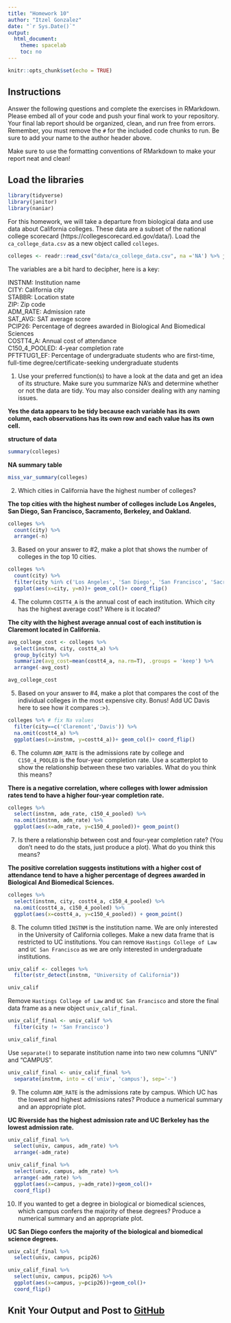 ```yaml
---
title: "Homework 10"
author: "Itzel Gonzalez"
date: "`r Sys.Date()`"
output:
  html_document:
    theme: spacelab
    toc: no
---
```


```r
knitr::opts_chunk$set(echo = TRUE)
```

## Instructions
Answer the following questions and complete the exercises in RMarkdown. Please embed all of your code and push your final work to your repository. Your final lab report should be organized, clean, and run free from errors. Remember, you must remove the `#` for the included code chunks to run. Be sure to add your name to the author header above.  

Make sure to use the formatting conventions of RMarkdown to make your report neat and clean!  

## Load the libraries
```r
library(tidyverse)
library(janitor)
library(naniar)
``` 

For this homework, we will take a departure from biological data and use data about California colleges. These data are a subset of the national college scorecard (https://collegescorecard.ed.gov/data/). Load the `ca_college_data.csv` as a new object called `colleges`.
```r
colleges <- readr::read_csv("data/ca_college_data.csv", na ='NA') %>% janitor::clean_names()
```

The variables are a bit hard to decipher, here is a key:  

INSTNM: Institution name  
CITY: California city  
STABBR: Location state  
ZIP: Zip code  
ADM_RATE: Admission rate  
SAT_AVG: SAT average score  
PCIP26: Percentage of degrees awarded in Biological And Biomedical Sciences  
COSTT4_A: Annual cost of attendance  
C150_4_POOLED: 4-year completion rate  
PFTFTUG1_EF: Percentage of undergraduate students who are first-time, full-time degree/certificate-seeking undergraduate students  

1. Use your preferred function(s) to have a look at the data and get an idea of its structure. Make sure you summarize NA's and determine whether or not the data are tidy. You may also consider dealing with any naming issues.

**Yes the data appears to be tidy because each variable has its own column, each observations has its own row and each value has its own cell.**

**structure of data**
```r
summary(colleges)
```

**NA summary table**
```r
miss_var_summary(colleges)
```

2. Which cities in California have the highest number of colleges?

**The top cities with the highest number of colleges include Los Angeles, San Diego, San Francisco, Sacramento, Berkeley, and Oakland.**
```r
colleges %>% 
  count(city) %>% 
  arrange(-n)
```

3. Based on your answer to #2, make a plot that shows the number of colleges in the top 10 cities.
```r
colleges %>% 
  count(city) %>% 
  filter(city %in% c('Los Angeles', 'San Diego', 'San Francisco', 'Sacramento', 'Berkley', 'Oakland', 'Claremont', 'Pasadena', 'Fresno', 'Irvine')) %>%
  ggplot(aes(x=city, y=n))+ geom_col()+ coord_flip()
```

4. The column `COSTT4_A` is the annual cost of each institution. Which city has the highest average cost? Where is it located?

**The city with the highest average annual cost of each institution is Claremont located in California.**
```r
avg_college_cost <- colleges %>% 
  select(instnm, city, costt4_a) %>% 
  group_by(city) %>% 
  summarize(avg_cost=mean(costt4_a, na.rm=T), .groups = 'keep') %>% 
  arrange(-avg_cost)

avg_college_cost
```

5. Based on your answer to #4, make a plot that compares the cost of the individual colleges in the most expensive city. Bonus! Add UC Davis here to see how it compares :>).
```r
colleges %>% # fix Na values
  filter(city==c('Claremont','Davis')) %>%
  na.omit(costt4_a) %>% 
  ggplot(aes(x=instnm, y=costt4_a))+ geom_col()+ coord_flip()
```

6. The column `ADM_RATE` is the admissions rate by college and `C150_4_POOLED` is the four-year completion rate. Use a scatterplot to show the relationship between these two variables. What do you think this means?

**There is a negative correlation, where colleges with lower admission rates tend to have a higher four-year completion rate.**
```r
colleges %>% 
  select(instnm, adm_rate, c150_4_pooled) %>% 
  na.omit(instnm, adm_rate) %>% 
  ggplot(aes(x=adm_rate, y=c150_4_pooled))+ geom_point()
```

7. Is there a relationship between cost and four-year completion rate? (You don't need to do the stats, just produce a plot). What do you think this means?

**The positive correlation suggests institutions with a higher cost of attendance tend to have a higher percentage of degrees awarded in Biological And Biomedical Sciences. **
```r
colleges %>% 
  select(instnm, city, costt4_a, c150_4_pooled) %>% 
  na.omit(costt4_a, c150_4_pooled) %>% 
  ggplot(aes(x=costt4_a, y=c150_4_pooled)) + geom_point()
```

8. The column titled `INSTNM` is the institution name. We are only interested in the University of California colleges. Make a new data frame that is restricted to UC institutions. You can remove `Hastings College of Law` and `UC San Francisco` as we are only interested in undergraduate institutions.
```r
univ_calif <- colleges %>% 
  filter(str_detect(instnm, "University of California"))

univ_calif
```

Remove `Hastings College of Law` and `UC San Francisco` and store the final data frame as a new object `univ_calif_final`.
```r
univ_calif_final <- univ_calif %>% 
  filter(city != 'San Francisco')

univ_calif_final
```

Use `separate()` to separate institution name into two new columns "UNIV" and "CAMPUS".
```r
univ_calif_final <- univ_calif_final %>% 
  separate(instnm, into = c('univ', 'campus'), sep='-')
```

9. The column `ADM_RATE` is the admissions rate by campus. Which UC has the lowest and highest admissions rates? Produce a numerical summary and an appropriate plot.

**UC Riverside has the highest admission rate and UC Berkeley has the lowest admission rate.**
```r
univ_calif_final %>% 
  select(univ, campus, adm_rate) %>% 
  arrange(-adm_rate)
```

```r
univ_calif_final %>% 
  select(univ, campus, adm_rate) %>% 
  arrange(-adm_rate) %>% 
  ggplot(aes(x=campus, y=adm_rate))+geom_col()+
  coord_flip()
```

10. If you wanted to get a degree in biological or biomedical sciences, which campus confers the majority of these degrees? Produce a numerical summary and an appropriate plot.

**UC San Diego confers the majority of the biological and biomedical science degrees.**
```r
univ_calif_final %>% 
  select(univ, campus, pcip26)
```

```r
univ_calif_final %>% 
  select(univ, campus, pcip26) %>% 
  ggplot(aes(x=campus, y=pcip26))+geom_col()+
  coord_flip()
```

## Knit Your Output and Post to [GitHub](https://github.com/FRS417-DataScienceBiologists)